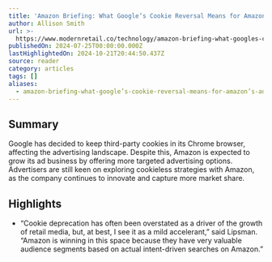 ```yaml
---
title: 'Amazon Briefing: What Google’s Cookie Reversal Means for Amazon’s Ad Pitch'
author: Allison Smith
url: >-
  https://www.modernretail.co/technology/amazon-briefing-what-googles-cookie-reversal-means-for-amazon-ad-pitch/?utm_campaign=mrdis&utm_medium=email&utm_source=mrdaily&utm_content=072624
publishedOn: 2024-07-25T00:00:00.000Z
lastHighlightedOn: 2024-10-21T20:44:50.437Z
source: reader
category: articles
tags: []
aliases:
  - amazon-briefing-what-google’s-cookie-reversal-means-for-amazon’s-ad-pitch
---
```

## Summary

Google has decided to keep third-party cookies in its Chrome browser, affecting the advertising landscape. Despite this, Amazon is expected to grow its ad business by offering more targeted advertising options. Advertisers are still keen on exploring cookieless strategies with Amazon, as the company continues to innovate and capture more market share.

## Highlights
- “Cookie deprecation has often been overstated as a driver of the growth of retail media, but, at best, I see it as a mild accelerant,” said Lipsman. “Amazon is winning in this space because they have very valuable audience segments based on actual intent-driven searches on Amazon.”
